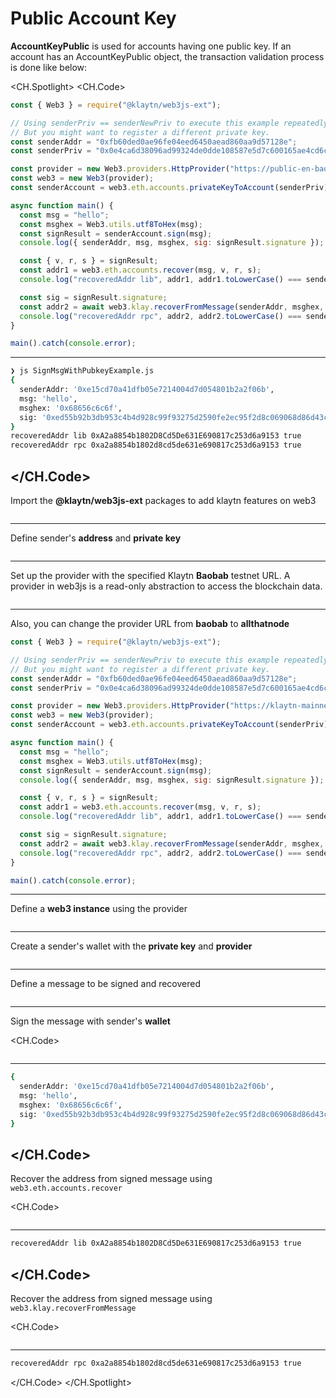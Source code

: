 # Public Account Key

**AccountKeyPublic** is used for accounts having one public key. If an account has an AccountKeyPublic object, the transaction validation process is done like below:

<CH.Spotlight>
<CH.Code>

```js SignMsgWithPubkeyExample.js
const { Web3 } = require("@klaytn/web3js-ext");

// Using senderPriv == senderNewPriv to execute this example repeatedly.
// But you might want to register a different private key.
const senderAddr = "0xfb60ded0ae96fe04eed6450aead860aa9d57128e";
const senderPriv = "0x0e4ca6d38096ad99324de0dde108587e5d7c600165ae4cd6c2462c597458c2b8";

const provider = new Web3.providers.HttpProvider("https://public-en-baobab.klaytn.net");
const web3 = new Web3(provider);
const senderAccount = web3.eth.accounts.privateKeyToAccount(senderPriv);

async function main() {
  const msg = "hello";
  const msghex = Web3.utils.utf8ToHex(msg);
  const signResult = senderAccount.sign(msg);
  console.log({ senderAddr, msg, msghex, sig: signResult.signature });

  const { v, r, s } = signResult;
  const addr1 = web3.eth.accounts.recover(msg, v, r, s);
  console.log("recoveredAddr lib", addr1, addr1.toLowerCase() === senderAccount.address.toLowerCase());

  const sig = signResult.signature;
  const addr2 = await web3.klay.recoverFromMessage(senderAddr, msghex, sig, "latest");
  console.log("recoveredAddr rpc", addr2, addr2.toLowerCase() === senderAccount.address.toLowerCase());
}

main().catch(console.error);
```

---

```zsh output
❯ js SignMsgWithPubkeyExample.js
{
  senderAddr: '0xe15cd70a41dfb05e7214004d7d054801b2a2f06b',
  msg: 'hello',
  msghex: '0x68656c6c6f',
  sig: '0xed55b92b3db953c4b4d928c99f93275d2590fe2ec95f2d8c069068d86d43ce0c0d1206f297351c6a0dfaba9c24d1a2ac293ac8f8a73d16c2b0c39ce90bc36ab71b'
}
recoveredAddr lib 0xA2a8854b1802D8Cd5De631E690817c253d6a9153 true
recoveredAddr rpc 0xa2a8854b1802d8cd5de631e690817c253d6a9153 true
```

## </CH.Code>

Import the **@klaytn/web3js-ext** packages to add klaytn features on web3

```js SignMsgWithPubkeyExample.js focus=1

```

---

Define sender's **address** and **private key**

```js SignMsgWithPubkeyExample.js focus=5:6

```

---

Set up the provider with the specified Klaytn **Baobab** testnet URL. A provider in web3js is a read-only abstraction to access the blockchain data.

```js SignMsgWithPubkeyExample.js focus=8

```

---

Also, you can change the provider URL from **baobab** to **allthatnode**

```js SignMsgWithPubkeyExample.js focus=8
const { Web3 } = require("@klaytn/web3js-ext");

// Using senderPriv == senderNewPriv to execute this example repeatedly.
// But you might want to register a different private key.
const senderAddr = "0xfb60ded0ae96fe04eed6450aead860aa9d57128e";
const senderPriv = "0x0e4ca6d38096ad99324de0dde108587e5d7c600165ae4cd6c2462c597458c2b8";

const provider = new Web3.providers.HttpProvider("https://klaytn-mainnet.g.allthatnode.com/full/evm");
const web3 = new Web3(provider);
const senderAccount = web3.eth.accounts.privateKeyToAccount(senderPriv);

async function main() {
  const msg = "hello";
  const msghex = Web3.utils.utf8ToHex(msg);
  const signResult = senderAccount.sign(msg);
  console.log({ senderAddr, msg, msghex, sig: signResult.signature });

  const { v, r, s } = signResult;
  const addr1 = web3.eth.accounts.recover(msg, v, r, s);
  console.log("recoveredAddr lib", addr1, addr1.toLowerCase() === senderAccount.address.toLowerCase());

  const sig = signResult.signature;
  const addr2 = await web3.klay.recoverFromMessage(senderAddr, msghex, sig, "latest");
  console.log("recoveredAddr rpc", addr2, addr2.toLowerCase() === senderAccount.address.toLowerCase());
}

main().catch(console.error);
```

---

Define a **web3 instance** using the provider

```js SignMsgWithPubkeyExample.js focus=9

```

---

Create a sender's wallet with the **private key** and **provider**

```js SignMsgWithPubkeyExample.js focus=10

```

---

Define a message to be signed and recovered

```js SignMsgWithPubkeyExample.js focus=13

```

---

Sign the message with sender's **wallet**

<CH.Code>
```js SignMsgWithPubkeyExample.js focus=14:16

````
---

```zsh output
{
  senderAddr: '0xe15cd70a41dfb05e7214004d7d054801b2a2f06b',
  msg: 'hello',
  msghex: '0x68656c6c6f',
  sig: '0xed55b92b3db953c4b4d928c99f93275d2590fe2ec95f2d8c069068d86d43ce0c0d1206f297351c6a0dfaba9c24d1a2ac293ac8f8a73d16c2b0c39ce90bc36ab71b'
}
````

## </CH.Code>

Recover the address from signed message using `web3.eth.accounts.recover`

<CH.Code>
```js SignMsgWithPubkeyExample.js focus=18:20

````
---

```zsh output
recoveredAddr lib 0xA2a8854b1802D8Cd5De631E690817c253d6a9153 true
````

## </CH.Code>

Recover the address from signed message using `web3.klay.recoverFromMessage`

<CH.Code>
```js SignMsgWithPubkeyExample.js focus=22:24

````
---
```zsh output
recoveredAddr rpc 0xa2a8854b1802d8cd5de631e690817c253d6a9153 true
````

</CH.Code>
</CH.Spotlight>
